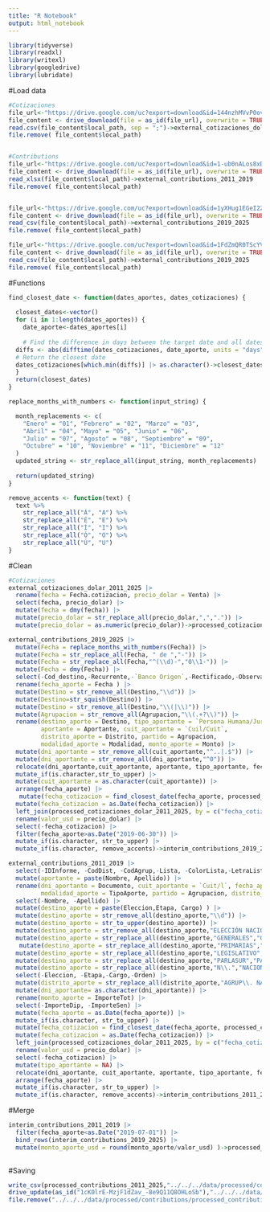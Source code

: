 ```yaml
---
title: "R Notebook"
output: html_notebook
---
```


```r
library(tidyverse)
library(readxl)
library(writexl)
library(googledrive)
library(lubridate)
```

#Load data

```r
#Cotizaciones
file_url<-"https://drive.google.com/uc?export=download&id=144nzhMVvP0ovw77ieiwfhH9ig_UTc2vW"
file_content <- drive_download(file = as_id(file_url), overwrite = TRUE)
read.csv(file_content$local_path, sep = ";")->external_cotizaciones_dolar_2011_2025 
file.remove( file_content$local_path)


#Contributions
file_url<-"https://drive.google.com/uc?export=download&id=1-ub0nALos8xDPzK74z-9S7CvywJaa3Oh"
file_content <- drive_download(file = as_id(file_url), overwrite = TRUE)
read_xlsx(file_content$local_path)->external_contributions_2011_2019
file.remove( file_content$local_path)


file_url<-"https://drive.google.com/uc?export=download&id=1yXHug1EGeI2ZXJZRSexMVMQKvOOwhLDv"
file_content <- drive_download(file = as_id(file_url), overwrite = TRUE)
read_csv(file_content$local_path)->external_contributions_2019_2025
file.remove( file_content$local_path)

file_url<-"https://drive.google.com/uc?export=download&id=1FdZmQR0TScYVBADli_YQTTdvFsMZqWCU"
file_content <- drive_download(file = as_id(file_url), overwrite = TRUE)
read_csv(file_content$local_path)->external_contributions_2019_2025
file.remove( file_content$local_path)
```


#Functions

```r
find_closest_date <- function(dates_aportes, dates_cotizaciones) {
  
  closest_dates<-vector()
  for (i in 1:length(dates_aportes)) {
    date_aporte<-dates_aportes[i]
    
    # Find the difference in days between the target date and all dates in the vector
  diffs <- abs(difftime(dates_cotizaciones, date_aporte, units = "days"))
  # Return the closest date
  dates_cotizaciones[which.min(diffs)] |> as.character()->closest_dates[i]
  }
  return(closest_dates)
}
```


```r
replace_months_with_numbers <- function(input_string) {

  month_replacements <- c(
    "Enero" = "01", "Febrero" = "02", "Marzo" = "03",
    "Abril" = "04", "Mayo" = "05", "Junio" = "06",
    "Julio" = "07", "Agosto" = "08", "Septiembre" = "09",
    "Octubre" = "10", "Noviembre" = "11", "Diciembre" = "12"
  )
  updated_string <- str_replace_all(input_string, month_replacements)
  
  return(updated_string)
}
```

```r
remove_accents <- function(text) {
  text %>%
    str_replace_all("Á", "A") %>%
    str_replace_all("É", "E") %>%
    str_replace_all("Í", "I") %>%
    str_replace_all("Ó", "O") %>%
    str_replace_all("Ú", "U")
}
```

#Clean

```r
#Cotizaciones
external_cotizaciones_dolar_2011_2025 |> 
  rename(fecha = Fecha.cotizacion, precio_dolar = Venta) |> 
  select(fecha, precio_dolar) |> 
  mutate(fecha = dmy(fecha)) |> 
  mutate(precio_dolar = str_replace_all(precio_dolar,",",".")) |> 
  mutate(precio_dolar = as.numeric(precio_dolar))->processed_cotizaciones_dolar_2011_2025
```


```r
external_contributions_2019_2025 |> 
  mutate(Fecha = replace_months_with_numbers(Fecha)) |> 
  mutate(Fecha = str_replace_all(Fecha, " de ","-")) |> 
  mutate(Fecha = str_replace_all(Fecha,"^(\\d)-","0\\1-")) |> 
  mutate(Fecha = dmy(Fecha)) |> 
  select(-Cod_destino,-Recurrente,-`Banco Origen`,-Rectificado,-Observación) |> 
  rename(fecha_aporte = Fecha ) |> 
  mutate(Destino = str_remove_all(Destino,"\\d")) |> 
  mutate(Destino=str_squish(Destino)) |> 
  mutate(Destino = str_remove_all(Destino,"\\(|\\)")) |> 
  mutate(Agrupacion = str_remove_all(Agrupacion,"\\(.+?\\)")) |> 
  rename(destino_aporte = Destino, tipo_aportante = `Persona Humana/Jurídica`,
         aportante = Aportante, cuit_aportante = `Cuil/Cuit`,
         distrito_aporte = Distrito, partido = Agrupacion,
         modalidad_aporte = Modalidad, monto_aporte = Monto) |> 
  mutate(dni_aportante = str_remove_all(cuit_aportante,"^..|.$")) |> 
  mutate(dni_aportante = str_remove_all(dni_aportante,"^0")) |> 
  relocate(dni_aportante,cuit_aportante, aportante, tipo_aportante, fecha_aporte,partido,monto_aporte, modalidad_aporte, distrito_aporte) |> 
  mutate_if(is.character,str_to_upper) |>
  mutate(cuit_aportante = as.character(cuit_aportante)) |> 
  arrange(fecha_aporte) |> 
   mutate(fecha_cotizacion = find_closest_date(fecha_aporte, processed_cotizaciones_dolar_2011_2025$fecha)) |> 
  mutate(fecha_cotizacion = as.Date(fecha_cotizacion)) |> 
  left_join(processed_cotizaciones_dolar_2011_2025, by = c("fecha_cotizacion"= "fecha")) |> 
  rename(valor_usd = precio_dolar) |> 
  select(-fecha_cotizacion) |> 
  filter(fecha_aporte>as.Date("2019-06-30")) |> 
  mutate_if(is.character, str_to_upper) |> 
  mutate_if(is.character, remove_accents)->interim_contributions_2019_2025
```


```r
external_contributions_2011_2019 |> 
  select(-IDInforme, -CodDist, -CodAgrup,-Lista, -ColorLista,-LetraLista,-TipoInforme ) |> 
  mutate(aportante = paste(Nombre, Apellido)) |> 
  rename(dni_aportante = Documento, cuit_aportante = `Cuit/l`, fecha_aporte = FechaAporte,
         modalidad_aporte = TipoAporte, partido = Agrupacion, distrito_aporte = Distrito) |> 
  select(-Nombre, -Apellido) |> 
  mutate(destino_aporte = paste(Eleccion,Etapa, Cargo) ) |> 
  mutate(destino_aporte = str_remove_all(destino_aporte,"\\d")) |> 
  mutate(destino_aporte = str_to_upper(destino_aporte)) |> 
  mutate(destino_aporte = str_remove_all(destino_aporte,"ELECCIÓN NACIONAL")) |> 
  mutate(destino_aporte = str_replace_all(destino_aporte,"GENERALES","GENERALES CAMPAÑA")) |> 
   mutate(destino_aporte = str_replace_all(destino_aporte,"PRIMARIAS","P.A.S.O. CAMPAÑA")) |> 
  mutate(destino_aporte = str_replace_all(destino_aporte,"LEGISLATIVO","LEGISLATIVA")) |> 
  mutate(destino_aporte = str_replace_all(destino_aporte,"PARLASUR","PARLAMENTARIOS MERCOSUR")) |> 
  mutate(destino_aporte = str_replace_all(destino_aporte,"N\\.","NACIONALES")) |> 
  select(-Eleccion, -Etapa,-Cargo,-Orden) |> 
  mutate(distrito_aporte = str_replace_all(distrito_aporte,"AGRUP\\. NACIONALES","ORDEN NACIONAL")) |> 
  mutate(dni_aportante= as.character(dni_aportante)) |> 
  rename(monto_aporte = ImporteTot) |> 
  select(-ImporteDip, -ImporteSen) |> 
  mutate(fecha_aporte = as.Date(fecha_aporte)) |> 
  mutate_if(is.character, str_to_upper) |> 
  mutate(fecha_cotizacion = find_closest_date(fecha_aporte, processed_cotizaciones_dolar_2011_2025$fecha)) |> 
  mutate(fecha_cotizacion = as.Date(fecha_cotizacion)) |> 
  left_join(processed_cotizaciones_dolar_2011_2025, by = c("fecha_cotizacion"= "fecha")) |> 
  rename(valor_usd = precio_dolar) |> 
  select(-fecha_cotizacion) |> 
  mutate(tipo_aportante = NA) |> 
  relocate(dni_aportante, cuit_aportante, aportante, tipo_aportante, fecha_aporte, partido, monto_aporte, modalidad_aporte, distrito_aporte, destino_aporte, valor_usd) |> 
  arrange(fecha_aporte) |> 
  mutate_if(is.character, str_to_upper) |> 
  mutate_if(is.character, remove_accents)->interim_contributions_2011_2019
```

#Merge
```r

interim_contributions_2011_2019 |> 
  filter(fecha_aporte<as.Date("2019-07-01")) |> 
  bind_rows(interim_contributions_2019_2025) |> 
  mutate(monto_aporte_usd = round(monto_aporte/valor_usd) )->processed_contributions_2011_2025
  

```


#Saving
```r
write_csv(processed_contributions_2011_2025,"../../../data/processed/contributions/processed_contributions_2011_2025.csv")
drive_update(as_id("1cK0lrE-MzjF1dZav_-8e9Q11Q8OHLoSb"),"../../../data/processed/contributions/processed_contributions_2011_2025.csv")
file.remove("../../../data/processed/contributions/processed_contributions_2011_2025.csv")


```

